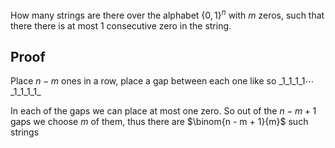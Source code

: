 How many strings are there over the alphabet <math display="inline">\left\{ 0, 1 \right\}^{n}</math> with <math display="inline">m</math> zeros, such that there there is at most 1 consecutive zero in the string.

== Proof ==
Place <math display="inline">n  - m</math> ones in a row, place a gap between each one like so <math display="block">\_1 \_1 \_1 \_1 \dotsb  \_1\_1\_1\_1\_</math>

In each of the gaps we can place at most one zero. So out of the <math display="inline">n - m  +  1</math> gaps we choose <math display="inline">m</math> of them, thus there are <math display="block">\binom{n - m  +  1}{m}</math> such strings

{{Knowledge Metadata|Combinatorics|Question}}